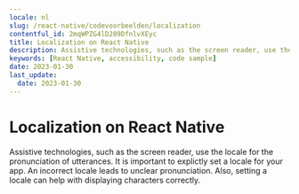 ```yaml
---
locale: nl
slug: /react-native/codevoorbeelden/localization
contentful_id: 2mqWPZG4lD209DfnlvXEyc
title: Localization on React Native
description: Assistive technologies, such as the screen reader, use the locale for the pronunciation of utterances.
keywords: [React Native, accessibility, code sample]
date: 2023-01-30
last_update:
  date: 2023-01-30
---
```


# Localization on React Native

Assistive technologies, such as the screen reader, use the locale for the pronunciation of utterances. It is important to explictly set a locale for your app. An incorrect locale leads to unclear pronunciation. Also, setting a locale can help with displaying characters correctly.

<CodeSample id="text-localization" framework="react-native" locale="nl"/>
